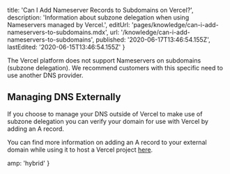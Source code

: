 
  title: 'Can I Add Nameserver Records to Subdomains on Vercel?',
  description:
    'Information about subzone delegation when using Nameservers managed by Vercel.',
  editUrl: 'pages/knowledge/can-i-add-nameservers-to-subdomains.mdx',
  url: '/knowledge/can-i-add-nameservers-to-subdomains',
  published: '2020-06-17T13:46:54.155Z',
  lastEdited: '2020-06-15T13:46:54.155Z'
}

The Vercel platform does not support Nameservers on subdomains (subzone delegation). We recommend customers with this specific need to use another DNS provider.

## Managing DNS Externally

If you choose to manage your DNS outside of Vercel to make use of subzone delegation you can verify your domain for use with Vercel by adding an A record.

You can find more information on adding an A record to your external domain while using it to host a Vercel project [here](/knowledge/a-record-and-caa-with-vercel).


  amp: 'hybrid'
}
